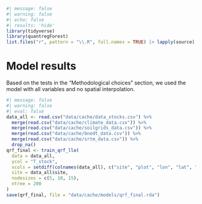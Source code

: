 ```r
#| message: false
#| warning: false
#| echo: false
#| results: 'hide'
library(tidyverse)
library(quantregForest)
list.files("r", pattern = "\\.R", full.names = TRUE) |> lapply(source)
```

# Model results {.unnumbered}

Based on the tests in the "Methodological choices" section, we used the model with all variables and no spatial interpolation. 

```r
#| message: false
#| warning: false
#| eval: false
data_all <- read.csv("data/cache/data_stocks.csv") %>% 
  merge(read.csv("data/cache/climate_data.csv")) %>% 
  merge(read.csv("data/cache/soilgrids_data.csv")) %>% 
  merge(read.csv("data/cache/bnedt_data.csv")) %>% 
  merge(read.csv("data/cache/srtm_data.csv")) %>% 
  drop_na() 
qrf_final <- train_qrf_llo(
  data = data_all,
  ycol = "T_stock",
  xcols = setdiff(colnames(data_all), c("site", "plot", "lon", "lat", "T_stock")),
  site = data_all$site,
  nodesizes = c(5, 10, 15),
  ntree = 200
)
save(qrf_final, file = "data/cache/models/qrf_final.rda")
```

